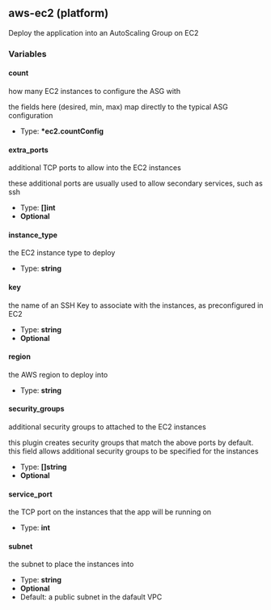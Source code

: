 ## aws-ec2 (platform)

Deploy the application into an AutoScaling Group on EC2

### Variables

#### count

how many EC2 instances to configure the ASG with

the fields here (desired, min, max) map directly to the typical ASG configuration

- Type: **\*ec2.countConfig**

#### extra_ports

additional TCP ports to allow into the EC2 instances

these additional ports are usually used to allow secondary services, such as ssh

- Type: **[]int**
- **Optional**

#### instance_type

the EC2 instance type to deploy

- Type: **string**

#### key

the name of an SSH Key to associate with the instances, as preconfigured in EC2

- Type: **string**
- **Optional**

#### region

the AWS region to deploy into

- Type: **string**

#### security_groups

additional security groups to attached to the EC2 instances

this plugin creates security groups that match the above ports by default. this field allows additional security groups to be specified for the instances

- Type: **[]string**
- **Optional**

#### service_port

the TCP port on the instances that the app will be running on

- Type: **int**

#### subnet

the subnet to place the instances into

- Type: **string**
- **Optional**
- Default: a public subnet in the dafault VPC
